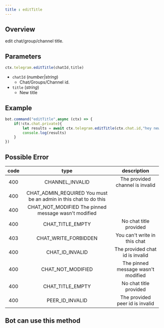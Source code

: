 ```yaml
--- 
title : editTitle 
--- 
```

## Overview 
edit chat/group/channel title. 
## Parameters 
```ts 
ctx.telegram.editTitle(chatId,title) 
```
- `chatId` (_number|string_) 
    - Chat/Groups/Channel id. 
- `title` (_string_) 
    - New title 
## Example 
```ts highlight=3
bot.command("editTitle",async (ctx) => {
    if(!ctx.chat.private){
        let results = await ctx.telegram.editTitle(ctx.chat.id,"hey new title") 
        console.log(results)
    }
})
```
## Possible Error 

| code | type | description | 
| :---: | :---: | :------:| 
| 400 | CHANNEL_INVALID | The provided channel is invalid | 
| 400 | CHAT_ADMIN_REQUIRED You must be an admin in this chat to do this | 
| 400 | CHAT_NOT_MODIFIED The pinned message wasn't modified | 
| 400 | CHAT_TITLE_EMPTY | No chat title provided | 
| 403 | CHAT_WRITE_FORBIDDEN | You can't write in this chat | 
| 400 | CHAT_ID_INVALID | The provided chat id is invalid | 
| 400 | CHAT_NOT_MODIFIED | The pinned message wasn't modified | 
| 400 | CHAT_TITLE_EMPTY | No chat title provided | 
| 400 | PEER_ID_INVALID | The provided peer id is invalid | 

## Bot can use this method